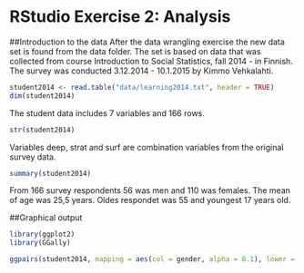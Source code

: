 # RStudio Exercise 2: Analysis

<!--/*Describe the work you have done this week and summarize your learning.*

- Describe your work and results clearly. 
- Assume the reader has an introductory course level understanding of writing and reading R code as well as statistical methods
- Assume the reader has no previous knowledge of your data or the more advanced methods you are using  /-->

##Introduction to the data
After the data wrangling exercise the new data set is found from the data folder. The set is based on data that was collected from course Introduction to Social Statistics, fall 2014 - in Finnish. The survey was conducted  3.12.2014 - 10.1.2015 by Kimmo Vehkalahti.
```r
student2014 <- read.table("data/learning2014.txt", header = TRUE)
dim(student2014)
```
The student data includes 7 variables and 166 rows.
```r
str(student2014)
```
Variables deep, strat and surf are combination variables from the original survey data.

```r
summary(student2014)
```
From 166 survey respondents 56 was men and 110 was females. The mean of age was 25,5 years. Oldes respondet was 55 and youngest 17 years old.

##Graphical output
```r
library(ggplot2)
library(GGally)
```

```r
ggpairs(student2014, mapping = aes(col = gender, alpha = 0.1), lower = list(combo = wrap("facethist", bins = 20)))
```
